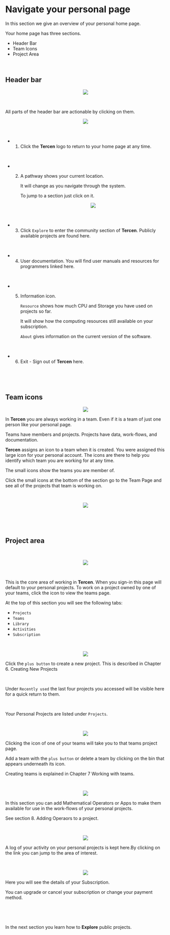 # Navigate your personal page

In this section we give an overview of your personal home page.

Your home page has three sections.

* Header Bar
* Team Icons
* Project Area

\

## Header bar

<center><img src="images/View_personal_page_header.png"></center>

\

All parts of the header bar are actionable by clicking on them.
\

<center><img src="images/View_personal_page_header_1.png"></center>

\

* 1. Click the __Tercen__ logo to return to your home page at any time.

\

* 2. A pathway shows your current location. 

     It will change as you navigate through the system. 
     
     To jump to a section just click on it.
<center><img src="images/View_personal_page_header_breadcrumb_3.png"></center>

\

* 3. Click `Explore` to enter the community section of __Tercen__.
     Publicly available projects are found here. 

\

* 4. User documentation. You will find user manuals and resources for programmers linked here.

\

* 5. Information icon.

     `Resource` shows how much CPU and Storage you have used on projects so far. 
     
     It will show how the computing resources still available on your subscription.
     
     `About` gives information on the current version of the software.

\

* 6. Exit - Sign out of __Tercen__ here.

\

\

## Team icons

<center><img src="images/View_personal_page_icons.png"></center>

In __Tercen__ you are always working in a team. Even if it is a team of just one person like your personal page.

Teams have members and  projects. Projects have data, work-flows, and documentation. 

__Tercen__ assigns an icon to a team when it is created. You were assigned this large icon for your personal account. The icons are there to help you identify which team you are working for at any time.

The small icons show the teams you are member of.

Click the small icons at the bottom of the section go to the Team Page and see all of the projects that team is working on.

\

<center><img src="images/View_personal_page_icons_teamclick.png"></center>

\

\

## Project area

\

<center><img src="images/View_personal_page_projects.png"></center>

\

This is the core area of working in __Tercen__. When you sign-in this page will default to your personal projects. To work on a project owned by one of your teams, click the icon to view the teams page.

At the top of this section you will see the following tabs:\

  * `Projects`\
  * `Teams`\
  * `Library`\
  * `Activities`\
  * `Subscription`\

\

<center><img src="images/View_personal_page_projects_projects.png"></center>

Click the `plus button` to create a new project. This is described in Chapter 6. Creating New Projects

\

Under `Recently used` the last four projects you accessed will be visible here for a quick return to them.

\

Your Personal Projects are listed under `Projects`. 

\

<center><img src="images/View_personal_page_projects_teams.png"></center>

Clicking the icon of one of your teams will take you to that teams project page.

Add a team with the `plus button` or delete a team by clicking on the bin that appears underneath its icon.

Creating teams is explained in Chapter 7 Working with teams.

\

<center><img src="images/View_personal_page_projects_Library.png"></center>

In this section you can add Mathematical Operators or Apps to make them available for use in the work-flows of your personal projects.

See section 8. Adding Operaors to a project.

\

<center><img src="images/View_personal_page_projects_activities.png"></center>

A log of your activity on your personal projects is kept here.By clicking on the link you can jump to the area of interest.

\

<center><img src="images/View_personal_page_projects_subscription.png"></center>

Here you will see the details of your Subscription.

You can upgrade or cancel your subscription or change your payment method.

\

\

In the next section you learn how to __Explore__ public projects.
